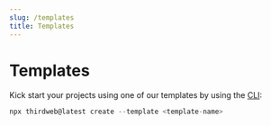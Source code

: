 ```yaml
---
slug: /templates
title: Templates
---
```



# Templates

Kick start your projects using one of our templates by using the [CLI](/cli):

<!-- Uses JSX cuz it has better syntax highlighting -->

```jsx
npx thirdweb@latest create --template <template-name>
```

<ExamplesContainer />
